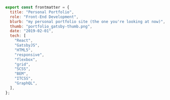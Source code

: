 ```javascript
export const frontmatter = {
  title: "Personal Portfolio",
  role: "Front-End Development",
  blurb: "my personal portfolio site (the one you're looking at now)",
  thumb: "portfolio_gatsby-thumb.png",
  date: "2019-02-01",
  tech: [
    "React",
    "GatsbyJS",
    "HTML5",
    "responsive",
    "flexbox",
    "grid",
    "SCSS",
    "BEM",
    "ITCSS",
    "GraphQL",
  ],
};
```
